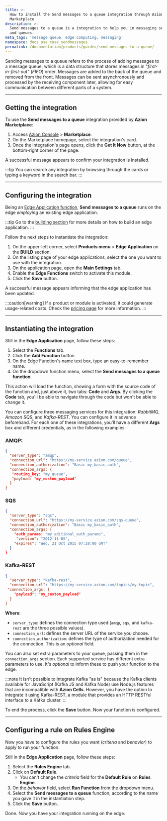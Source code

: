 ```yaml
---
title: >-
  How to install the Send messages to a queue integration through Azion
  Marketplace
description: >-
  Send messages to a queue is a integration to help you in messaging services
  and queues.
meta_tags: 'message queue, edge computing, messaging'
namespace: docs_use_case_sendmessages
permalink: /documentation/products/guides/send-messages-to-a-queue/
---
```


Sending messages to a queue refers to the process of adding messages to a message queue, which is a data structure that stores messages in "*first-in-first-out*" (*FIFO*) order. Messages are added to the back of the queue and removed from the front. Messages can be sent asynchronously and processed by the receiving component later, allowing for easy communication between different parts of a system.

---

## Getting the integration

To use the **Send messages to a queue** integration provided by **Azion Marketplace**:

1. Access [Azion Console](/en/documentation/products/guides/how-to-access-rtm/) > **Marketplace**.
2. On the Marketplace homepage, select the integration's card.
3. Once the integration's page opens, click the **Get It Now** button, at the bottom-right corner of the page.

A successful message appears to confirm your integration is installed.

:::tip
You can search any integration by browsing through the cards or typing a keyword in the search bar.
:::

---

## Configuring the integration

Being an [Edge Application function](/en/documentation/products/marketplace/integrations/#edge-application-functions), **Send messages to a queue** runs on the edge *employing* an existing edge application.

:::tip
Go to the [building section](/en/documentation/products/guides/build/build-an-application/) for more details on how to build an edge application.
:::

Follow the next steps to instantiate the integration:

1. On the upper-left corner, select **Products menu** > **Edge Application** on the **BUILD** section.
2. On the listing page of your edge applications, select the one you want to use with the integration.
3. On the application page, open the **Main Settings** tab.
4. Enable the **Edge Functions** switch to activate this module.
5. Click the **Save** button.

A successful message appears informing that the edge application has been updated.

:::caution[warning]
If a product or module is activated, it could generate usage-related costs. Check the [pricing page](/en/documentation/products/pricing/) for more information.
:::

---

## Instantiating the integration

Still in the **Edge Application** page, follow these steps:

1. Select the **Functions** tab.
2. Click the **Add Function** button.
3. On the Edge Function's name text box, type an easy-to-remember name.
4. On the dropdown function menu, select the **Send messages to a queue function**.

This action will load the function, showing a form with the source code of the function and, just above it, two tabs: **Code** and **Args**. By clicking the **Code** tab, you'll be able to navigate through the code but won't be able to change it.

You can configure three messaging services for this integration: *RabbitMQ*, *Amazon SQS*, and *Kafka-REST*. You can configure it in advance beforehand. For each one of these integrations, you'll have a different **Args** box and different credentials, as in the following examples:

### AMQP:

```json
{
  "server_type": "amqp",
  "connection_url": "https://my-service.azion.com/queue",
  "connection_authorization": "Basic my_basic_auth",
  "connection_args: {	
   "routing_key: "my_queue",
   "payload: "my_custom_payload"
  }
}
```

### SQS

```json
{
  "server_type": "sqs",
  "connection_url": "https://my-service.azion.com/sqs-queue",
  "connection_authorization": "Basic my_basic_auth",
  "connection_args: {
    "auth_params: "my_aditional_auth_params",
     "version": "2012-11-05",
    "expires": "Wed, 21 Oct 2015 07:28:00 GMT"
  }
}
```

### Kafka-REST

```json
{
  "server_type": "kafka-rest",
  "connection_url": "https://my-service.azion.com/topics/my-topic",
 "connection_args: {
    "payload": "my_custom_payload"
  }
}
```

**Where**:
- `server_type`: defines the connection type used (`amqp`, `sqs`, and `kafka-rest` are the three possible values).
- `connection_url`: defines the server URL of the service you choose.
- `connection_authorization`: defines the type of authorization needed for the connection. This is an *optional* field.

You can also set extra parameters to your queue, passing them in the `connection_args` section. Each supported service has different extra parameters to use. It's *optional* to inform these to push your function to the edge.

:::note
It isn't possible to integrate Kafka "as is" because the Kafka clients available for JavaScript (Kafka JS and Kafka Node) use Node.js features that are incompatible with **Azion Cells**. However, you have the option to integrate it using Kafka-REST, a module that provides an HTTP RESTful interface to a Kafka cluster.
:::

To end the process, click the **Save** button. Now your function is configured.

---

## Configuring a rule on Rules Engine

Now you have to configure the rules you want (*criteria* and *behavior*) to apply to run your function.

Still in the **Edge Application** page, follow these steps:

1. Select the **Rules Engine** tab.
2. Click on **Default Rule**.
    -  You can't change the *criteria* field for the **Default Rule** on **Rules Engine**.
3. On the *behavior* field, select **Run Function** from the dropdown menu.
4. Select the **Send messages to a queue** function, according to the name you gave it in the instantiation step.
5. Click the **Save** button.

Done. Now you have your integration running on the edge.




